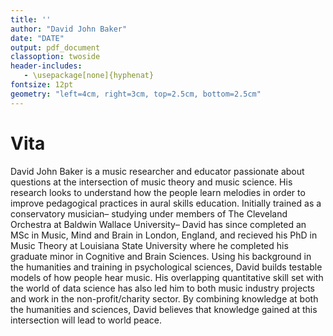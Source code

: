 ```yaml
---
title: ''
author: "David John Baker"
date: "DATE"
output: pdf_document
classoption: twoside
header-includes:
   - \usepackage[none]{hyphenat}
fontsize: 12pt
geometry: "left=4cm, right=3cm, top=2.5cm, bottom=2.5cm"
---
```



# Vita

David John Baker is a music researcher and educator passionate about questions at the intersection of music theory and music science. 
His research looks to understand how the people learn melodies in order to improve pedagogical practices in aural skills education. 
Initially trained as a conservatory musician-- studying under members of The Cleveland Orchestra at Baldwin Wallace University-- David has since completed an MSc in Music, Mind and Brain in London, England, and recieved his PhD in Music Theory at Louisiana State University where he completed his graduate minor in Cognitive and Brain Sciences. 
Using his background in the humanities and training in psychological sciences, David builds testable models of how people hear music.
His overlapping quantitative skill set with the world of data science has also led him to both music industry projects and work in the non-profit/charity sector. 
By combining knowledge at both the humanities and sciences, David believes that knowledge gained at this intersection will lead to world peace. 
